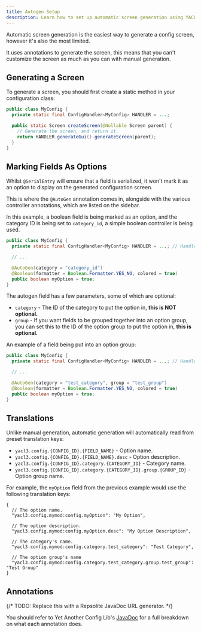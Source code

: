 ```yaml
---
title: Autogen Setup
description: Learn how to set up automatic screen generation using YACL.
---
```


Automatic screen generation is the easiest way to generate a config screen, however it's also the most limited.

It uses annotations to generate the screen, this means that you can't customize the screen as much as you can with manual generation.

## Generating a Screen

To generate a screen, you should first create a static method in your configuration class:

```java
public class MyConfig {
  private static final ConfigHandler<MyConfig> HANDLER = ...;

  public static Screen createScreen(@Nullable Screen parent) {
    // Generate the screen, and return it.
    return HANDLER.generateGui().generateScreen(parent);
  }
}
```

## Marking Fields As Options

Whilst `@SerialEntry` will ensure that a field is serialized, it won't mark it as an option to display on the generated configuration screen.

This is where the `@AutoGen` annotation comes in, alongside with the various controller annotations, which are listed on the sidebar.

In this example, a boolean field is being marked as an option, and the category ID is being set to `category_id`, a simple boolean controller is being used.

```java
public class MyConfig {
  private static final ConfigHandler<MyConfig> HANDLER = ...; // Handler has an ID of "mymod:config" for this example.

  // ...

  @AutoGen(category = "category_id")
  @Boolean(formatter = Boolean.Formatter.YES_NO, colored = true)
  public boolean myOption = true;
}
```

The autogen field has a few parameters, some of which are optional:

- `category` - The ID of the category to put the option in, **this is NOT optional.**
- `group` - If you want fields to be grouped together into an option group, you can set this to the ID of the option group to put the option in, **this is optional.**

An example of a field being put into an option group:

```java
public class MyConfig {
  private static final ConfigHandler<MyConfig> HANDLER = ...; // Handler has an ID of "mymod:config" for this example.

  // ...

  @AutoGen(category = "test_category", group = "test_group")
  @Boolean(formatter = Boolean.Formatter.YES_NO, colored = true)
  public boolean myOption = true;
}
```

## Translations

Unlike manual generation, automatic generation will automatically read from preset translation keys:

- `yacl3.config.{CONFIG_ID}.{FIELD_NAME}` - Option name.
- `yacl3.config.{CONFIG_ID}.{FIELD_NAME}.desc` - Option description.
- `yacl3.config.{CONFIG_ID}.category.{CATEGORY_ID}` - Category name.
- `yacl3.config.{CONFIG_ID}.category.{CATEGORY_ID}.group.{GROUP_ID}` - Option group name.

For example, the `myOption` field from the previous example would use the following translation keys:

```jsonc
{
  // The option name.
  "yacl3.config.mymod:config.myOption": "My Option",

  // The option description.
  "yacl3.config.mymod:config.myOption.desc": "My Option Description",

  // The category's name.
  "yacl3.config.mymod:config.category.test_category": "Test Category",

  // The option group's name
  "yacl3.config.mymod:config.category.test_category.group.test_group": "Test Group"
}
```

## Annotations

{/* TODO: Replace this with a Repsolite JavaDoc URL generator. */}

You should refer to Yet Another Config Lib's [JavaDoc](https://github.com/isXander/YetAnotherConfigLib/tree/294798b2c1b7e6443f717650443d1d171c796943/src/main/java/dev/isxander/yacl3/config/v2/api/autogen) for a full breakdown on what each annotation does.
